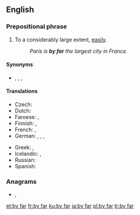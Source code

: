 ==English==

===Prepositional phrase===
{{en-prep phrase|[[by]] [[far]]|-}}

# {{label|en|idiomatic}} To a considerably large extent, [[easily]].
#: ''Paris is '''by far''' the largest city in France.''

====Synonyms====
* {{l|en|by a long chalk}}, {{l|en|by a long shot}}, {{l|en|by a wide margin}}, {{l|en|far and away}}

====Translations====
{{trans-top|to a large extent}}
* Czech: {{t|cs|zdaleka}}
* Dutch: {{t+|nl|verreweg}}
* Faroese: {{t|fo|nógv}}, {{t|fo|so nógv}}
* Finnish: {{t|fi|ylivoimaisesti}}, {{t+|fi|selvästi}}
* French: {{t+|fr|de loin}}, {{t+|fr|loin s’en faut}}
* German: {{t|de|mit Abstand}}, {{t|de|bei weitem}}, {{t|de|bei Weitem}}, {{t+|de|weitaus}}
{{trans-mid}}
* Greek: {{t|el|κατά πολύ}}, {{t+|el|μακράν|sc=Grek}}
* Icelandic: {{t|is|lang-}}, {{t|is|langsamlega}}
* Russian: {{t+|ru|несомне́нно}}
* Spanish: {{t|es|de lejos}}
{{trans-bottom}}

===Anagrams===
* {{l|en|barfy}}, {{l|en|farby}}

[[et:by far]]
[[fr:by far]]
[[ku:by far]]
[[ja:by far]]
[[pl:by far]]
[[tr:by far]]